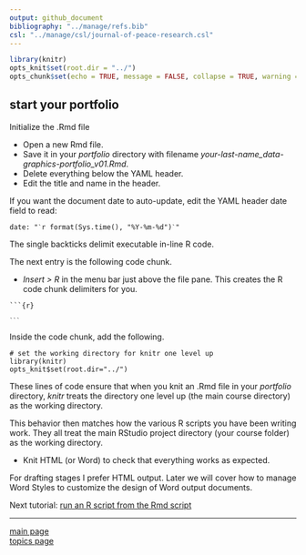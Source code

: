 ```yaml
---
output: github_document
bibliography: "../manage/refs.bib" 
csl: "../manage/csl/journal-of-peace-research.csl"
---
```


```r
library(knitr)
opts_knit$set(root.dir = "../")
opts_chunk$set(echo = TRUE, message = FALSE, collapse = TRUE, warning = FALSE)
```





## start your portfolio

Initialize the .Rmd file 

- Open a new Rmd file. 
- Save it in your *portfolio* directory with filename *your-last-name_data-graphics-portfolio_v01.Rmd*. 
- Delete everything below the YAML header. 
- Edit the title and name in the header. 

If you want the document date to auto-update, edit the YAML header date field to read: 

<pre class="r"><code>date: "<code>`</code>r format(Sys.time(), "%Y-%m-%d")<code>`</code>"</code></pre>

The single backticks delimit executable in-line R code. 

The next entry is the following code chunk. 

- *Insert > R* in the menu bar just above the file pane. This creates the R code chunk delimiters for you. 

<pre class="markdown"><code>```{r}

<code>```</code></code></pre>

Inside the code chunk, add the following. 


    # set the working directory for knitr one level up
    library(knitr) 
    opts_knit$set(root.dir="../") 

These lines of code ensure that when you knit an .Rmd file in your *portfolio* directory, *knitr* treats the directory one level up (the main course directory) as the working directory. 

This behavior then matches how the various R scripts you have been writing work. They all treat the main RStudio project directory (your course folder) as the working directory. 

- Knit HTML (or Word) to check that everything works as expected. 

For  drafting stages I prefer HTML output. Later we will cover how to manage Word Styles to customize the design of Word output documents.

 


Next tutorial: [run an R script from the Rmd script](tut-0605_rmd-run-r.md)

---

[main page](../README.md)<br> 
[topics page](../README-by-topic.md)


